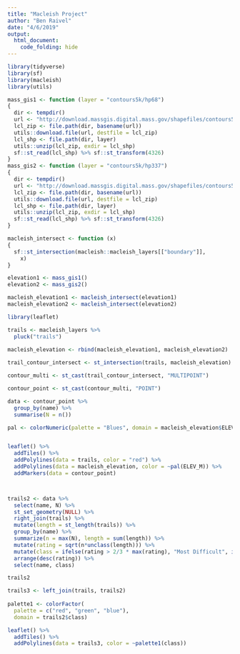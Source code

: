 ```yaml
---
title: "Macleish Project"
author: "Ben Raivel"
date: "4/6/2019"
output:
  html_document:
    code_folding: hide 
---
```


```r
library(tidyverse)
library(sf)
library(macleish)
library(utils)

mass_gis1 <- function (layer = "contours5k/hp68") 
{
  dir <- tempdir()
  url <- "http://download.massgis.digital.mass.gov/shapefiles/contours5k/hp68.zip"
  lcl_zip <- file.path(dir, basename(url))
  utils::download.file(url, destfile = lcl_zip)
  lcl_shp <- file.path(dir, layer)
  utils::unzip(lcl_zip, exdir = lcl_shp)
  sf::st_read(lcl_shp) %>% sf::st_transform(4326)
}
mass_gis2 <- function (layer = "contours5k/hp337") 
{
  dir <- tempdir()
  url <- "http://download.massgis.digital.mass.gov/shapefiles/contours5k/hp337.zip"
  lcl_zip <- file.path(dir, basename(url))
  utils::download.file(url, destfile = lcl_zip)
  lcl_shp <- file.path(dir, layer)
  utils::unzip(lcl_zip, exdir = lcl_shp)
  sf::st_read(lcl_shp) %>% sf::st_transform(4326)
}

macleish_intersect <- function (x) 
{
  sf::st_intersection(macleish::macleish_layers[["boundary"]], 
    x)
}

elevation1 <- mass_gis1()
elevation2 <- mass_gis2()

macleish_elevation1 <- macleish_intersect(elevation1)
macleish_elevation2 <- macleish_intersect(elevation2)
```

```r
library(leaflet)

trails <- macleish_layers %>%
  pluck("trails")

macleish_elevation <- rbind(macleish_elevation1, macleish_elevation2)
 
trail_contour_intersect <- st_intersection(trails, macleish_elevation)

contour_multi <- st_cast(trail_contour_intersect, "MULTIPOINT")

contour_point <- st_cast(contour_multi, "POINT")

data <- contour_point %>%
  group_by(name) %>%
  summarise(N = n())

pal <- colorNumeric(palette = "Blues", domain = macleish_elevation$ELEV_M)


leaflet() %>%
  addTiles() %>%
  addPolylines(data = trails, color = "red") %>%
  addPolylines(data = macleish_elevation, color = ~pal(ELEV_M)) %>%
  addMarkers(data = contour_point) 




```

```r

trails2 <- data %>%
  select(name, N) %>%
  st_set_geometry(NULL) %>%
  right_join(trails) %>%
  mutate(length = st_length(trails)) %>%
  group_by(name) %>%
  summarize(n = max(N), length = sum(length)) %>%
  mutate(rating = sqrt(n*unclass(length))) %>%
  mutate(class = ifelse(rating > 2/3 * max(rating), "Most Difficult", ifelse(rating > 1/3 * max(rating), "Moderate", "Easiest"))) %>%
  arrange(desc(rating)) %>%
  select(name, class)

trails2

trails3 <- left_join(trails, trails2)
  
palette1 <- colorFactor(
  palette = c("red", "green", "blue"),
  domain = trails2$class)

leaflet() %>%
  addTiles() %>%
  addPolylines(data = trails3, color = ~palette1(class))

```




